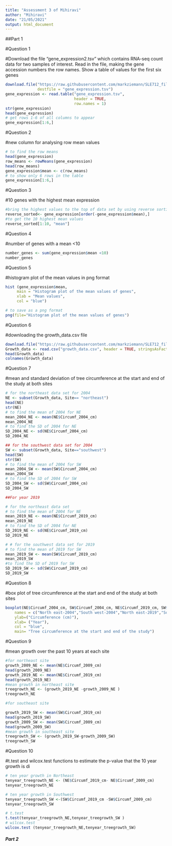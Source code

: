 ```yaml
---
title: "Assessment 3 of Mihiravi"
author: "Mihiravi"
date: "21/05/2021"
output: html_document
---
```


##Part 1

#Question 1

#Download the file “gene_expression2.tsv” which contains RNA-seq count data for two samples of interest. Read in the file, making the gene accession numbers the row names. Show a table of values for the first six genes

```r

download.file("https://raw.githubusercontent.com/markziemann/SLE712_files/master/assessment_task3/bioinfo_asst3_part1_files/gene_expression.tsv",
              destfile = "gene_expression.tsv")
gene_expression <- read.table("gene_expression.tsv",
                              header = TRUE, 
                              row.names = 1)
str(gene_expression)
head(gene_expression)
# get rows 1-6 of all columns to appear 
gene_expression[1:6,]

```

#Question 2

#new column for analysing row mean values

```r

# to find the row means
head(gene_expression)
row_means <- rowMeans(gene_expression)
head(row_means)
gene_expression$mean <- c(row_means)
# to show only 6 rows in the table
gene_expression[1:6,]

```

#Question 3

#10 genes with the highest mean expression

```r

#bring the highest values to the top of data set by using reverse sorting
reverse_sorted<- gene_expression[order(-gene_expression$mean),]
#to get the 10 highest mean values
reverse_sorted[1:10, "mean"]

```


#Question 4

#number of genes with a mean <10
```r
number_genes <- sum(gene_expression$mean <10)
number_genes
```


#Question 5

#histogram plot of the mean values in png format

```r
hist (gene_expression$mean, 
     main = "Histogram plot of the mean values of genes",
     xlab = "Mean values",
     col = "blue")

# to save as a png format 
png(file="Histogram plot of the mean values of genes")
```

#Question 6

#downloading the growth_data.csv file

```r

download.file("https://raw.githubusercontent.com/markziemann/SLE712_files/master/assessment_task3/bioinfo_asst3_part1_files/growth_data.csv", destfile = "growth_data.csv")
Growth_data <- read.csv("growth_data.csv", header = TRUE, stringsAsFactors = FALSE)
head(Growth_data)
colnames(Growth_data)

```


#Question 7

#mean and standard deviation of tree circumference at the start and end of the study at both sites

```r

# for the northeast data set for 2004
NE <- subset(Growth_data, Site== "northeast")
head(NE)
str(NE)
# to find the mean of 2004 for NE
mean_2004_NE <- mean(NE$Circumf_2004_cm)
mean_2004_NE
# to find the SD of 2004 for NE
SD_2004_NE <- sd(NE$Circumf_2004_cm)
SD_2004_NE

## for the southwest data set for 2004
SW <- subset(Growth_data, Site=="southwest")
head(SW)
str(SW)
# to find the mean of 2004 for SW
mean_2004_SW <- mean(SW$Circumf_2004_cm)
mean_2004_SW
# to find the SD of 2004 for SW
SD_2004_SW <- sd(SW$Circumf_2004_cm)
SD_2004_SW

##For year 2019

# for the northeast data set 
# to find the mean of 2004 for NE
mean_2019_NE <- mean(NE$Circumf_2019_cm)
mean_2019_NE
# to find the SD of 2004 for NE
SD_2019_NE <- sd(NE$Circumf_2019_cm)
SD_2019_NE

# # for the southwest data set for 2019
# to find the mean of 2019 for SW
mean_2019_SW <- mean(SW$Circumf_2019_cm)
mean_2019_SW
#to find the SD of 2019 for SW
SD_2019_SW <- sd(SW$Circumf_2019_cm)
SD_2019_SW

```

#Question 8

#box plot of tree circumference at the start and end of the study at both sites

```r

boxplot(NE$Circumf_2004_cm, SW$Circumf_2004_cm, NE$Circumf_2019_cm, SW$Circumf_2019_cm,
    names = c("North east-2004","South west-2004","North east-2019","South west-2019"),
    ylab=("Circumference (cm)"),
    xlab= ("Year"),
    col = "blue",
    main= "Tree circumference at the start and end of the study")

```

#Question 9

#mean growth over the past 10 years at each site

```r
#for northeast site
growth_2009_NE <- mean(NE$Circumf_2009_cm)
head(growth_2009_NE)
growth_2019_NE <- mean(NE$Circumf_2019_cm)
head(growth_2019_NE)
#mean growth in northeast site
treegrowth_NE <- (growth_2019_NE -growth_2009_NE )
treegrowth_NE

#for southeast site

growth_2019_SW <- mean(SW$Circumf_2019_cm)
head(growth_2019_SW)
growth_2009_SW <- mean(SW$Circumf_2009_cm)
head(growth_2009_SW)
#mean growth in southeast site
treegrowth_SW <- (growth_2019_SW-growth_2009_SW)
treegrowth_SW

```

#Question 10 

#t.test and wilcox.test functions to estimate the p-value that the 10 year growth is di

```r
# ten year growth in Northeast
tenyear_treegrowth_NE <- (NE$Circumf_2019_cm- NE$Circumf_2009_cm)
tenyear_treegrowth_NE

# ten year growth in Southwest
tenyear_treegrowth_SW <-(SW$Circumf_2019_cm -SW$Circumf_2009_cm)
tenyear_treegrowth_SW

# t.test
t.test(tenyear_treegrowth_NE,tenyear_treegrowth_SW )
# wilcox.test
wilcox.test (tenyear_treegrowth_NE,tenyear_treegrowth_SW)

```

##### Part 2


